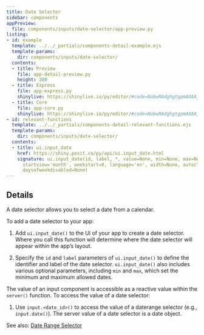 ```yaml
---
title: Date Selector
sidebar: components
appPreview:
  file: components/inputs/date-selector/app-preview.py
listing:
- id: example
  template: ../../_partials/components-detail-example.ejs
  template-params:
    dir: components/inputs/date-selector/
  contents:
  - title: Preview
    file: app-detail-preview.py
    height: 380
  - title: Express
    file: app-express.py
    shinylive: https://shinylive.io/py/editor/#code=NobwRAdghgtgpmAXAAjFADugdOgnmAGlQGMB7CAFzkqVQGJkAxASQA0BZAURQCU4B3AE4BLKsigBncRGScAHukFwJUjOgA6EAGaDSMZABMoVCsPjIz6UoIqHjcTZp17kEgBbCIuCzCs3kAIKYREoQBnCCRACuwo7QmAD6McgAvMgxOFAA5nAJWgA2MQYAFJrI5enCWJ7oURQJRlSlYI0OhMjqYAAi9p0AlER0ADxDZRUZpHW19VRyFM0AblCFbX2aaxCa4VquEQsRxTV1RJMU00QSyhLC5H2IY+UAAqHhglizFA+GcDtLK8V3L4VZBKChRQQyI4ULCtAFxNSpQKYYpqJLCC57CIbdpgCi4dAIFC4uBzMAAXwAukA
  - title: Core
    file: app-core.py
    shinylive: https://shinylive.io/py/editor/#code=NobwRAdghgtgpmAXAAjFADugdOgnmAGlQGMB7CAFzkqVQDMAnUmZAEyiooEt5kf1SDCmw5wAOhAmNmyAM4ALLhFx8YAocgCCmIg2qs4DIgFcuEiRnQB9U8gC8yUzigBzOFboAbU6wAUE5EDHLiwldGMKK3YqfzBo8UJkMTAAEVFkgEoiAGIAHlyAoKdSCPDIqgAPCliANyhvBIyJJskIAzo5QxrDXzCIohKKMqJZOFlZLnIMxELAgAE9NsMsSopZtjgOuobfafWg5D0KYwYIPggyrHjd82hMey1MX0sbLhGuwxbEsApcdAQUD84FUwABfAC6QA
- id: relevant-functions
  template: ../../_partials/components-detail-relevant-functions.ejs
  template-params:
    dir: components/inputs/date-selector/
  contents:
  - title: ui.input_date
    href: https://shiny.posit.co/py/api/ui.input_date.html
    signature: ui.input_date(id, label, *, value=None, min=None, max=None, format='yyyy-mm-dd',
      startview='month', weekstart=0, language='en', width=None, autoclose=True, datesdisabled=None,
      daysofweekdisabled=None)
---
```


:::{#example}
:::

:::{#relevant-functions}
:::

## Details

A date selector allows you to select a date from a calendar.

To add a date selector to your app:

  1. Add `ui.input_date()` to the UI of your app to create a date selector. Where you call this function will determine where the date selector will appear within the app's layout.

  2. Specify the `id` and `label` parameters of `ui.input_date()` to define the identifier and label of the date selector. `ui.input_date()` also includes various optional parameters, including `min` and `max`, which set the minimum and maximum allowed dates.

The value of an input component is accessible as a reactive value within the `server()` function. To access the value of a date selector:

  1. Use `input.<date_id>()` to access the value of a daterange selector (e.g., `input.date()`). The server value of a date selector is a date object.


See also: [Date Range Selector](../date-range-selector/index.qmd)
